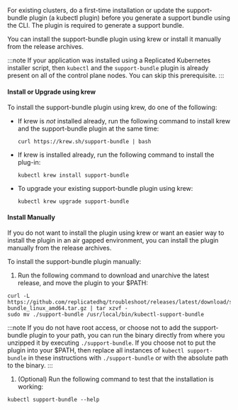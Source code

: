For existing clusters, do a first-time installation or update the support-bundle plugin (a kubectl plugin) before you generate a support bundle using the CLI. The plugin is required to generate a support bundle.

You can install the support-bundle plugin using krew or install it manually from the release archives.

:::note
If your application was installed using a Replicated Kubernetes installer script, then `kubectl` and the `support-bundle` plugin is already present on all of the control plane nodes. You can skip this prerequisite.
:::

#### Install or Upgrade using krew

To install the support-bundle plugin using krew, do one of the following:

* If krew is _not_ installed already, run the following command to install krew and the support-bundle plugin at the same time:
  
    ```
    curl https://krew.sh/support-bundle | bash
    ```
    
* If krew is installed already, run the following command to install the plug-in: 

    ```
    kubectl krew install support-bundle
    ```

* To upgrade your existing support-bundle plugin using krew:

    ```
    kubectl krew upgrade support-bundle
    ```

#### Install Manually

If you do not want to install the plugin using krew or want an easier way to install the plugin in an air gapped environment, you can install the plugin manually from the release archives.

To install the support-bundle plugin manually:

1. Run the following command to download and unarchive the latest release, and move the plugin to your $PATH:

  ```
  curl -L https://github.com/replicatedhq/troubleshoot/releases/latest/download/support-bundle_linux_amd64.tar.gz | tar xzvf -
  sudo mv ./support-bundle /usr/local/bin/kubectl-support-bundle
  ```
  :::note
  If you do not have root access, or choose not to add the support-bundle plugin to your path, you can run the binary directly from where you unzipped it by executing `./support-bundle`.  If you choose not to put the plugin into your $PATH, then replace all instances of `kubectl support-bundle` in these instructions with `./support-bundle` or with the absolute path to the binary.
  :::

1. (Optional) Run the following command to test that the installation is working:

  ```
  kubectl support-bundle --help
  ```
